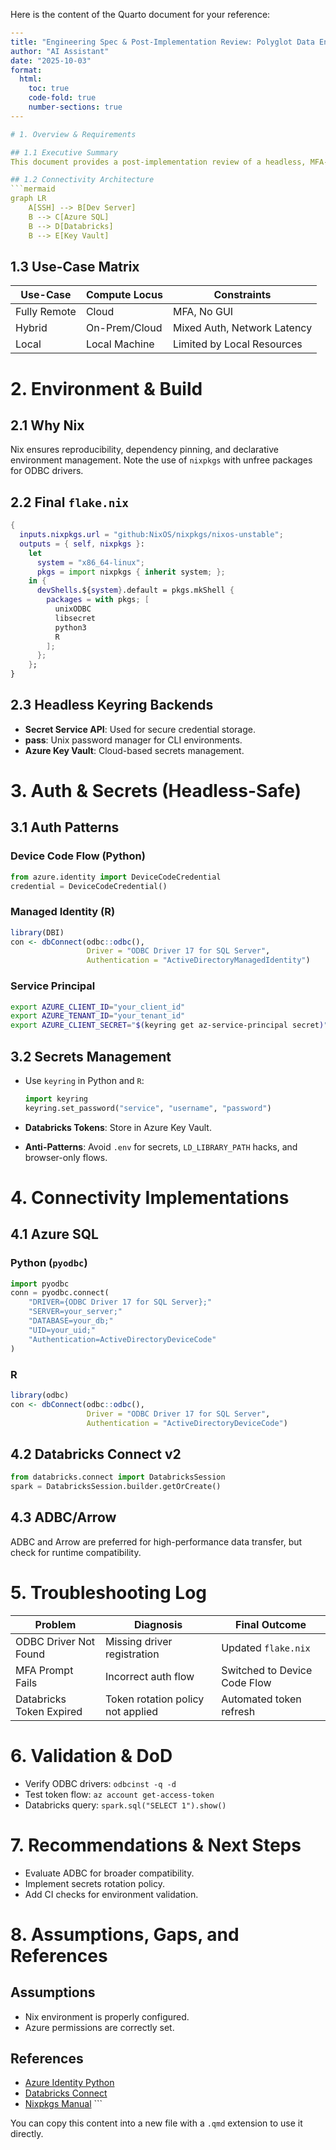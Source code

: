 Here is the content of the Quarto document for your reference:

```yaml
---
title: "Engineering Spec & Post-Implementation Review: Polyglot Data Environment"
author: "AI Assistant"
date: "2025-10-03"
format:
  html:
    toc: true
    code-fold: true
    number-sections: true
---

# 1. Overview & Requirements

## 1.1 Executive Summary
This document provides a post-implementation review of a headless, MFA-constrained, Nix-managed data environment. It details the architecture, troubleshooting history, and security analysis, focusing on reproducibility and secrets management.

## 1.2 Connectivity Architecture
```mermaid
graph LR
    A[SSH] --> B[Dev Server]
    B --> C[Azure SQL]
    B --> D[Databricks]
    B --> E[Key Vault]
```

## 1.3 Use-Case Matrix

| Use-Case       | Compute Locus | Constraints                  |
|----------------|---------------|------------------------------|
| Fully Remote   | Cloud         | MFA, No GUI                  |
| Hybrid         | On-Prem/Cloud | Mixed Auth, Network Latency  |
| Local          | Local Machine | Limited by Local Resources   |

# 2. Environment & Build

## 2.1 Why Nix
Nix ensures reproducibility, dependency pinning, and declarative environment management. Note the use of `nixpkgs` with unfree packages for ODBC drivers.

## 2.2 Final `flake.nix`
```nix
{
  inputs.nixpkgs.url = "github:NixOS/nixpkgs/nixos-unstable";
  outputs = { self, nixpkgs }:
    let
      system = "x86_64-linux";
      pkgs = import nixpkgs { inherit system; };
    in {
      devShells.${system}.default = pkgs.mkShell {
        packages = with pkgs; [
          unixODBC
          libsecret
          python3
          R
        ];
      };
    };
}
```

## 2.3 Headless Keyring Backends
- **Secret Service API**: Used for secure credential storage.
- **pass**: Unix password manager for CLI environments.
- **Azure Key Vault**: Cloud-based secrets management.

# 3. Auth & Secrets (Headless-Safe)

## 3.1 Auth Patterns

### Device Code Flow (Python)
```python
from azure.identity import DeviceCodeCredential
credential = DeviceCodeCredential()
```

### Managed Identity (R)
```r
library(DBI)
con <- dbConnect(odbc::odbc(),
                 Driver = "ODBC Driver 17 for SQL Server",
                 Authentication = "ActiveDirectoryManagedIdentity")
```

### Service Principal
```bash
export AZURE_CLIENT_ID="your_client_id"
export AZURE_TENANT_ID="your_tenant_id"
export AZURE_CLIENT_SECRET="$(keyring get az-service-principal secret)"
```

## 3.2 Secrets Management
- Use `keyring` in Python and `R`:
  ```python
  import keyring
  keyring.set_password("service", "username", "password")
  ```
- **Databricks Tokens**: Store in Azure Key Vault.
- **Anti-Patterns**: Avoid `.env` for secrets, `LD_LIBRARY_PATH` hacks, and browser-only flows.

# 4. Connectivity Implementations

## 4.1 Azure SQL
### Python (`pyodbc`)
```python
import pyodbc
conn = pyodbc.connect(
    "DRIVER={ODBC Driver 17 for SQL Server};"
    "SERVER=your_server;"
    "DATABASE=your_db;"
    "UID=your_uid;"
    "Authentication=ActiveDirectoryDeviceCode"
)
```

### R
```r
library(odbc)
con <- dbConnect(odbc::odbc(),
                 Driver = "ODBC Driver 17 for SQL Server",
                 Authentication = "ActiveDirectoryDeviceCode")
```

## 4.2 Databricks Connect v2
```python
from databricks.connect import DatabricksSession
spark = DatabricksSession.builder.getOrCreate()
```

## 4.3 ADBC/Arrow
ADBC and Arrow are preferred for high-performance data transfer, but check for runtime compatibility.

# 5. Troubleshooting Log

| Problem                     | Diagnosis                          | Final Outcome                     |
|-----------------------------|-------------------------------------|-----------------------------------|
| ODBC Driver Not Found       | Missing driver registration        | Updated `flake.nix`               |
| MFA Prompt Fails            | Incorrect auth flow                 | Switched to Device Code Flow      |
| Databricks Token Expired    | Token rotation policy not applied  | Automated token refresh           |

# 6. Validation & DoD
- Verify ODBC drivers: `odbcinst -q -d`
- Test token flow: `az account get-access-token`
- Databricks query: `spark.sql("SELECT 1").show()`

# 7. Recommendations & Next Steps
- Evaluate ADBC for broader compatibility.
- Implement secrets rotation policy.
- Add CI checks for environment validation.

# 8. Assumptions, Gaps, and References

## Assumptions
- Nix environment is properly configured.
- Azure permissions are correctly set.

## References
- [Azure Identity Python](https://docs.microsoft.com/en-us/python/api/overview/azure/identity-readme?view=azure-python)
- [Databricks Connect](https://docs.databricks.com/dev-tools/databricks-connect.html)
- [Nixpkgs Manual](https://nixos.org/manual/nixpkgs/stable/)
```

You can copy this content into a new file with a `.qmd` extension to use it directly.